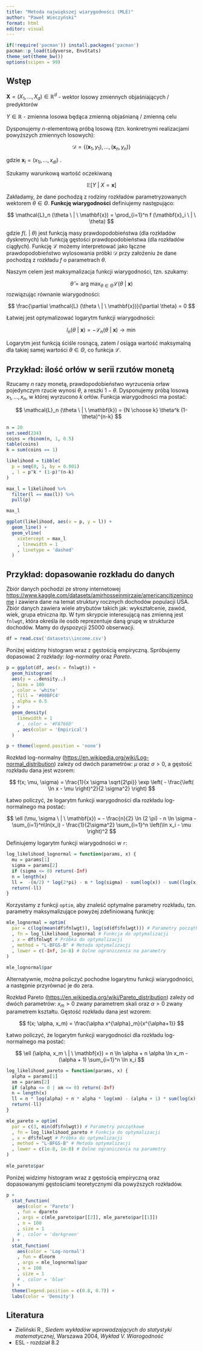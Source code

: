 ```yaml
---
title: "Metoda największej wiarygodności (MLE)"
author: "Paweł Wieczyński"
format: html
editor: visual
---
```


```r
if(!require('pacman')) install.packages('pacman')
pacman::p_load(tidyverse, EnvStats)
theme_set(theme_bw())
options(scipen = 99)
```

## Wstęp

$\mathbf{X} = (X_1, \dots, X_d) \in \mathbb{R}^d$ - wektor losowy zmiennych objaśniających / predyktorów

$Y \in \mathbb{R}$ - zmienna losowa będąca zmienną objaśnianą / zmienną celu

Dysponujemy $n$-elementową próbą losową (tzn. konkretnymi realizacjami powyższych zmiennych losowych):

$$
\mathcal{D} = \lbrace (\mathbf{x}_1, y_1), \dots, (\mathbf{x}_n, y_n) \rbrace
$$

gdzie $\mathbf{x}_i = (x_{1i}, \dots, x_{di})$ .

Szukamy warunkową wartość oczekiwaną

$$
\mathbb{E} \left[Y \ | \ X = \mathbf{x} \right]
$$

Zakładamy, że dane pochodzą z rodziny rozkładów parametryzowanych wektorem $\theta \in \Theta$. **Funkcję wiarygodności** definiujemy następująco:

$$
\mathcal{L}_n (\theta \ | \ \mathbf{x}) = \prod_{i=1}^n f (\mathbf{x}_i \ | \ \theta)
$$

gdzie $f (. \ | \ \theta)$ jest funkcją masy prawdopodobieństwa (dla rozkładów dyskretnych) lub funkcją gęstości prawdopodobieństwa (dla rozkładów ciągłych). Funkcję $\mathcal{L}$ możemy interpretować jako łączne prawdopodobieństwo wylosowania próbki $\mathcal{D}$ przy założeniu że dane pochodzą z rozkładu $f$ o parametrach $\theta$.

Naszym celem jest maksymalizacja funkcji wiarygodności, tzn. szukamy:

$$ \hat{\theta} = \arg\!\max_{\theta \in \Theta} \mathcal{L} (\theta \ | \ \mathbf{x}) $$ rozwiązując równanie wiarygodności:

$$
\frac{\partial \mathcal{L} (\theta \ | \ \mathbf{x})}{\partial \theta} = 0
$$

Łatwiej jest optymalizować logarytm funkcji wiarygodności:

$$
l_n (\theta \ | \ \mathbf{x}) = -\mathcal{L}_n (\theta \ | \ \mathbf{x}) \longrightarrow \min
$$

Logarytm jest funkcją ściśle rosnącą, zatem $l$ osiąga wartość maksymalną dla takiej samej wartości $\theta \in \Theta$, co funkcja $\mathcal{L}$.

## Przykład: ilość orłów w serii rzutów monetą

Rzucamy $n$ razy monetą, prawdopodobieństwo wyrzucenia orław pojedynczym rzucie wynosi $\theta$, a reszki $1-\theta$. Dysponujemy próbą losową $x_1, \dots, x_n$, w której wyrzucono $k$ orłów. Funkcja wiarygodności ma postać:

$$
\mathcal{L}_n (\theta \ | \ \mathbf{k}) = {N \choose k} \theta^k (1-\theta)^{n-k}
$$

```r
n = 20
set.seed(234)
coins = rbinom(n, 1, 0.5)
table(coins)
k = sum(coins == 1)
```

```r
likelihood = tibble(
  p = seq(0, 1, by = 0.001)
  , l = p^k * (1-p)^(n-k)
)

max_l = likelihood %>%
  filter(l == max(l)) %>%
  pull(p)

max_l

ggplot(likelihood, aes(x = p, y = l)) + 
  geom_line() +
  geom_vline(
    xintercept = max_l
    , linewidth = 1
    , linetype = 'dashed'
  )
```

## Przykład: dopasowanie rozkładu do danych

Zbiór danych pochodzi ze strony internetowej <https://www.kaggle.com/datasets/amirhosseinmirzaie/americancitizenincome> i zawiera dane na temat struktury rocznych dochodów populacji USA. Zbiór danych zawiera wiele atrybutów takich jak: wykształcenie, zawód, wiek, grupa etniczna itp. W tym skrypcie interesującą nas zmienną jest `fnlwgt`, która określa ile osób reprezentuje daną grupę w strukturze dochodów. Mamy do dyspozycji $25000$ obserwacji.

```r
df = read.csv('datasets\\income.csv')
```

Poniżej widzimy histogram wraz z gęstością empiryczną. Spróbujemy dopasować 2 rozkłady: *log-normalny* oraz *Pareto*.

```r
p = ggplot(df, aes(x = fnlwgt)) +
  geom_histogram(
  aes(y = ..density..)
  , bins = 100
  , color = 'white'
  , fill = '#00BFC4'
  , alpha = 0.5
  ) +
  geom_density(
    linewidth = 1
    # , color = '#F8766D'
    , aes(color = 'Empirical')
  )

p + theme(legend.position = 'none')
```

Rozkład log-normalny (<https://en.wikipedia.org/wiki/Log-normal_distribution>) zależy od dwóch parametrów: $\mu$ oraz $\sigma > 0$, a gęstość rozkładu dana jest wzorem:

$$
 f(x; \mu, \sigma) = \frac{1}{x \sigma \sqrt{2\pi}} \exp \left( - \frac{\left( \ln x - \mu \right)^2}{2 \sigma^2} \right) 
$$

Łatwo policzyć, że logarytm funkcji warygodności dla rozkładu log-normalnego ma postać:

$$
\ell (\mu, \sigma \ | \ \mathbf{x}) = - \frac{n}{2} \ln (2 \pi) - n \ln \sigma - \sum_{i=1}^n\ln(x_i) - \frac{1}{2\sigma^2} \sum_{i=1}^n \left(\ln x_i - \mu \right)^2
$$

Definiujemy logarytm funkcji wiarygodności w `r`:

```r
log_likelihood_lognormal = function(params, x) {
  mu = params[1]
  sigma = params[2]
  if (sigma <= 0) return(-Inf)
  n = length(x)
  ll =  -(n/2) * log(2*pi) - n * log(sigma) - sum(log(x)) - sum((log(x) - mu)^2 / (2 * sigma^2))
  return(-ll)
}
```

Korzystamy z funkcji `optim`, aby znaleść optymalne parametry rozkładu, tzn. parametry maksymalizujące powyżej zdefiniowaną funkcję:

```r
mle_lognormal = optim(
  par = c(log(mean(df$fnlwgt)), log(sd(df$fnlwgt))) # Parametry początkowe
  , fn = log_likelihood_lognormal # Funkcja do optymalizacji
  , x = df$fnlwgt # Próbka do optymalizacji
  , method = "L-BFGS-B" # Metoda optymalizacji
  , lower = c(-Inf, 1e-8) # Dolne ograniczenia na parametry
)
  
mle_lognormal$par
```

Alternatywnie, można policzyć pochodne logarytmu funkcji wiarygodności, a następnie przyrównać je do zera.

Rozkład Pareto (<https://en.wikipedia.org/wiki/Pareto_distribution>) zależy od dwóch parametrów: $x_m > 0$ zwany parametrem skali oraz $\alpha > 0$ zwany parametrem kształtu. Gęstość rozkładu dana jest wzorem:

$$
f(x; \alpha, x_m) = \frac{\alpha x^{\alpha}_m}{x^{\alpha+1}}
$$

Łatwo policzyć, że logarytm funkcji warygodności dla rozkładu log-normalnego ma postać:

$$
\ell (\alpha, x_m \ | \ \mathbf{x}) = n \ln \alpha + n \alpha \ln x_m - (\alpha + 1) \sum_{i=1}^n \ln x_i
$$

```r
log_likelihood_pareto = function(params, x) {
  alpha = params[1]
  xm = params[2]
  if (alpha <= 0 | xm <= 0) return(-Inf)
  n = length(x)
  ll = n * log(alpha) + n * alpha * log(xm) - (alpha + 1) * sum(log(x))
  return(-ll)
}

mle_pareto = optim(
  par = c(3, min(df$fnlwgt)) # Parametry początkowe
  , fn = log_likelihood_pareto # Funkcja do optymalizacji
  , x = df$fnlwgt # Próbka do optymalizacji
  , method = "L-BFGS-B" # Metoda optymalizacji
  , lower = c(1e-8, 1e-8) # Dolne ograniczenia na parametry
)
  
mle_pareto$par
```

Poniżej widzimy histogram wraz z gęstością empiryczną oraz dopasowanymi gęstościami teoretycznymi dla powyższych rozkładów.

```r
p +
  stat_function(
    aes(color = 'Pareto')
    , fun = dpareto
    , args = c(mle_pareto$par[[2]], mle_pareto$par[[1]])
    , n = 100
    , size = 1
    # , color = 'darkgreen'
  ) +
  stat_function(
    aes(color = 'Log-normal')
    , fun = dlnorm
    , args = mle_lognormal$par
    , n = 100
    , size = 1
    # , color = 'blue'
  ) +
  theme(legend.position = c(0.8, 0.7)) +
  labs(color = 'Density')
```

## Literatura

-   Zieliński R., *Siedem wykładów wprowadzających do statystyki matematycznej*, Warszawa 2004, *Wykład V. Wiarogodność*
-   ESL - rozdział 8.2
